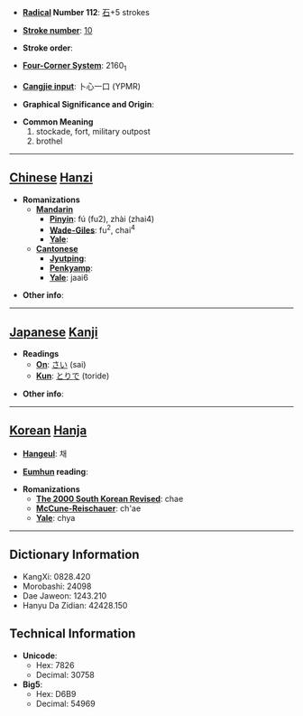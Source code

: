 * '''[[Wiktionary:Chinese radical index| Radical]] Number 112''': [[Wiktionary:Chinese radical index 石|石]]+5 strokes

* '''[[Wiktionary:Chinese total strokes index|Stroke number]]''': [[Wiktionary:Chinese total strokes index 10|10]]

* '''Stroke order''': 

* '''[[Wiktionary:Chinese four corner index|Four-Corner System]]''': 2160<sub>1</sub>

* '''[[Wiktionary:Chinese Cangjie index|Cangjie input]]''': 卜心一口 (YPMR)

* '''Graphical Significance and Origin''': 

* '''Common Meaning'''
*#stockade, fort, military outpost
*# brothel


----

== [[Chinese]] [[Hanzi]] ==

* '''Romanizations'''
** '''[[Mandarin]]'''
*** '''[[Pinyin]]''': fú (fu2), zhài (zhai4)
*** '''[[Wade-Giles]]''': fu<sup>2</sup>, chai<sup>4</sup>
*** '''[[Yale]]''': 
** '''[[Cantonese]]'''
*** '''[[Jyutping]]''':
*** '''[[Penkyamp]]''': 
*** '''[[Yale]]''': jaai6

* '''Other info''': 

----

== [[Japanese]] [[Kanji]] ==

* '''Readings'''
** '''[[On]]''': [[さい]] (sai)
** '''[[Kun]]''': [[とりで]] (toride)

* '''Other info''':  

----

== [[Korean]] [[Hanja]] ==

* '''[[Hangeul]]''': 채

* '''[[Eumhun]] reading''': 

* '''Romanizations'''
** '''[[The 2000 South Korean Revised Romanization|The 2000 South Korean Revised]]''': chae
** '''[[McCune-Reischauer]]''': ch'ae
** '''[[Yale]]''': chya

----

== Dictionary Information ==

* KangXi: 0828.420
* Morobashi: 24098
* Dae Jaweon: 1243.210
* Hanyu Da Zidian: 42428.150

== Technical Information ==

* '''Unicode''':
** Hex: 7826
** Decimal: 30758
* '''Big5''':
** Hex: D6B9
** Decimal: 54969